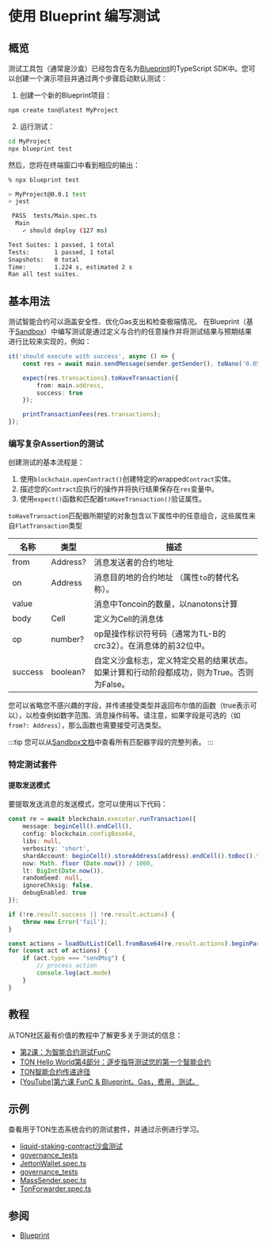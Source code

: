 # 使用 Blueprint 编写测试

## 概览

测试工具包（通常是沙盒）已经包含在名为[Blueprint](/v3/documentation/smart-contracts/getting-started/javascript)的TypeScript SDK中。您可以创建一个演示项目并通过两个步骤启动默认测试：

1. 创建一个新的Blueprint项目：

```bash
npm create ton@latest MyProject
```

2. 运行测试：

```bash
cd MyProject
npx blueprint test
```

然后，您将在终端窗口中看到相应的输出：

```bash
% npx blueprint test

> MyProject@0.0.1 test
> jest

 PASS  tests/Main.spec.ts
  Main
    ✓ should deploy (127 ms)

Test Suites: 1 passed, 1 total
Tests:       1 passed, 1 total
Snapshots:   0 total
Time:        1.224 s, estimated 2 s
Ran all test suites.
```

## 基本用法

测试智能合约可以涵盖安全性、优化Gas支出和检查极端情况。
在Blueprint（基于[Sandbox](https://github.com/ton-org/sandbox)）中编写测试是通过定义与合约的任意操作并将测试结果与预期结果进行比较来实现的，例如：

```typescript
it('should execute with success', async () => {                              // description of the test case
    const res = await main.sendMessage(sender.getSender(), toNano('0.05'));  // performing an action with contract main and saving result in res

    expect(res.transactions).toHaveTransaction({                             // configure the expected result with expect() function
        from: main.address,                                                  // set expected sender for transaction we want to test matcher properties from
        success: true                                                        // set the desirable result using matcher property success
    });

    printTransactionFees(res.transactions);                                  // print table with details on spent fees
});
```

### 编写复杂Assertion的测试

创建测试的基本流程是：

1. 使用`blockchain.openContract()`创建特定的wrapped`Contract`实体。
2. 描述您的`Contract`应执行的操作并将执行结果保存在`res`变量中。
3. 使用`expect()`函数和匹配器`toHaveTransaction()`验证属性。

`toHaveTransaction`匹配器所期望的对象包含以下属性中的任意组合，这些属性来自`FlatTransaction`类型

| 名称                   | 类型             | 描述                                                                                                                                                         |
| -------------------- | -------------- | ---------------------------------------------------------------------------------------------------------------------------------------------------------- |
| from                 | Address?       | 消息发送者的合约地址                                                                                                                                                 |
| on                   | Address        | 消息目的地的合约地址  （属性`to`的替代名称）。                                                                                                                                 |
| value                |                | 消息中Toncoin的数量，以nanotons计算                                                                                                                                  |
| body                 | Cell           | 定义为Cell的消息体                                                                                                                                                |
| op                   | number?        | op是操作标识符号码（通常为TL-B的crc32）。在消息体的前32位中。                                                                                                                      |
| success              | boolean?       | 自定义沙盒标志，定义特定交易的结果状态。如果计算和行动阶段都成功，则为True。否则为False。                                                                                                          |

您可以省略您不感兴趣的字段，并传递接受类型并返回布尔值的函数（true表示可以），以检查例如数字范围、消息操作码等。请注意，如果字段是可选的（如`from?: Address`），那么函数也需要接受可选类型。

:::tip
您可以从[Sandbox文档](https://github.com/ton-org/sandbox#test-a-transaction-with-matcher)中查看所有匹配器字段的完整列表。
:::

### 特定测试套件

#### 提取发送模式

要提取发送消息的发送模式，您可以使用以下代码：

```ts
const re = await blockchain.executor.runTransaction({
    message: beginCell().endCell(),
    config: blockchain.configBase64,
    libs: null,
    verbosity: 'short',
    shardAccount: beginCell().storeAddress(address).endCell().toBoc().toString('base64'),
    now: Math. floor (Date.now()) / 1000,
    lt: BigInt(Date.now()),
    randomSeed: null,
    ignoreChksig: false,
    debugEnabled: true
});

if (!re.result.success || !re.result.actions) {
    throw new Error('fail');
}

const actions = loadOutList(Cell.fromBase64(re.result.actions).beginParse());
for (const act of actions) {
    if (act.type === "sendMsg") {
        // process action
        console.log(act.mode)
    }
}
```

## 教程

从TON社区最有价值的教程中了解更多关于测试的信息：

- [第2课：为智能合约测试FunC](https://github.com/romanovichim/TonFunClessons_Eng/blob/main/lessons/smartcontract/2lesson/secondlesson.md)
- [TON Hello World第4部分：逐步指导测试您的第一个智能合约](https://helloworld.tonstudio.io/04-testing/)
- [TON智能合约传递途径](https://dev.to/roma_i_m/ton-smart-contract-pipeline-write-simple-contract-and-compile-it-4pnh)
- [\[YouTube\]第六课 FunC & Blueprint。Gas，费用，测试。](https://youtu.be/3XIpKZ6wNcg)

## 示例

查看用于TON生态系统合约的测试套件，并通过示例进行学习。

- [liquid-staking-contract沙盒测试](https://github.com/ton-blockchain/liquid-staking-contract/tree/main/tests)
- [governance_tests](https://github.com/Trinketer22/governance_tests/blob/master/config_tests/tests/)
- [JettonWallet.spec.ts](https://github.com/EmelyanenkoK/modern_jetton/blob/master/tests/JettonWallet.spec.ts)
- [governance_tests](https://github.com/Trinketer22/governance_tests/blob/master/elector_tests/tests/complaint-test.fc)
- [MassSender.spec.ts](https://github.com/Gusarich/ton-mass-sender/blob/main/tests/MassSender.spec.ts)
- [TonForwarder.spec.ts](https://github.com/TrueCarry/ton-contract-forwarder/blob/main/src/contracts/ton-forwarder/TonForwarder.spec.ts)

## 参阅

- [Blueprint](/v3/documentation/smart-contracts/getting-started/javascript)
